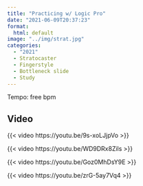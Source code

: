 ```yaml
---
title: "Practicing w/ Logic Pro"
date: "2021-06-09T20:37:23"
format: 
  html: default
image: "../img/strat.jpg"
categories:
  - "2021"
  - Stratocaster
  - Fingerstyle
  - Bottleneck slide
  - Study
---
```


Tempo: free bpm

## Video

{{< video https://youtu.be/9s-xoLJjpVo >}}

{{< video https://youtu.be/WD9DRx8Zils >}}

{{< video https://youtu.be/Goz0MhDsY9E >}}

{{< video https://youtu.be/zrG-5ay7Vq4 >}}
